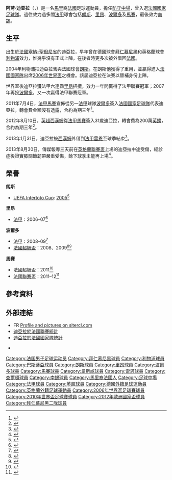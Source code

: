 {{noteTA
|G1=uefa
|G2=EPL
|G3=足球
|T=zh-cn:阿劳·迪亚拉;zh-hk:阿勞·迪亞拉;zh-tw:迪亞拉;
|1=zh-cn:阿劳·迪亚拉;zh-hk:阿勞·迪亞拉;zh-tw:迪亞拉; 
|2=zh-cn:迪亚拉;zh-hk:迪亞拉;zh-tw:迪亞拉; 
}}
{{Infobox football biography 2
| playername          = 阿劳·迪亚拉<br />''Alou Diarra''
| image               = [[File:AlouDiarra.JPG|240px]]
| caption             = 
| fullname            = Alou Diarra
| dateofbirth         = {{birth date and age|mf=yes|1981|7|15}}
| cityofbirth         = [[塞納-聖但尼省|塞納-聖但尼省]][[維勒班特|維勒班特]]
| countryofbirth      = [[法國|法國]]
| height              = {{height|m=1.90}}
| position            = [[防守中場|防守中場]]
| currentclub         = 
| clubnumber          = 
| youthyears1         = 1987-93 
| youthclubs1         = 奧奈叢林
| youthyears2         = 1993-97
| youthclubs2         = 維勒班特
| youthyears3         = 1997-99
| youthclubs3         = {{tsl|en|CS Louhans-Cuiseaux||洛汉思}}
| years1              = 1999−00
| clubs1              = {{tsl|en|CS Louhans-Cuiseaux||洛汉思}}
| caps1               = 3
| goals1              = 0
| years2              = 2000−02
| clubs2              = [[拜仁慕尼黑|拜仁慕尼黑二隊]]
| caps2               = 41
| goals2              = 5
| years3              = 2000−02
| clubs3              = [[拜仁慕尼黑|拜仁慕尼黑]]
| caps3               = 0
| goals3              = 0
| years4              = 2002−05
| clubs4              = [[利物浦足球俱樂部|利物浦]]
| caps4               = 0
| goals4              = 0
| years5              = 2002−03
| clubs5              = → [[勒哈費爾足球俱樂部|勒哈費爾]] (借用)
| caps5               = 25
| goals5              = 0
| years6              = 2003−04
| clubs6              = → [[巴斯蒂亚运动俱乐部|巴斯蒂亞]] (借用)
| caps6               = 35
| goals6              = 4
| years7              = 2004−05
| clubs7              = → [[朗斯足球俱樂部|朗斯]] (借用)
| caps7               = 34
| goals7              = 2
| years8              = 2005−06
| clubs8              = [[朗斯足球俱樂部|朗斯]]
| caps8               = 32
| goals8              = 2
| years9              = 2006−07
| clubs9              = [[里昂足球俱樂部|里昂]]
| caps9               = 15
| goals9              = 1
| years10              = 2007−11
| clubs10              = [[波爾多足球俱樂部|波爾多]]
| caps10               = 133
| goals10              = 11
| years11             = 2011−12
| clubs11             = [[馬賽足球俱樂部|馬賽]]
| caps11              = 34
| goals11             = 2
| years12             = 2012−14
| clubs12             = [[西漢姆聯足球俱樂部|西漢姆]]
| caps12              = 6
| goals12             = 0
| years13             = 2013
| clubs13             = → [[雷恩足球俱樂部|雷恩]] (借用)
| caps13              = 12
| goals13             = 0
| years14             = 2015-16
| clubs14             = [[查爾頓足球俱樂部|查爾頓]]
| caps14              = 44
| goals14             = 1
| years15             = 2016-17
| clubs15             = [[南錫體育會|南錫]]
| caps15              = 18
| goals15             = 2
| totalcaps           = 
| totalgoals          = 
| nationalyears1      = 2001−02
| nationalteam1       = [[法國國家足球隊|法國U20]]
| nationalcaps1       = 5
| nationalgoals1      = 0
| nationalyears2      = 2002−04
| nationalteam2       = [[法國國家足球隊|法國U21]]
| nationalcaps2       = 14
| nationalgoals2      = 1
| nationalyears3      = 2004−12
| nationalteam3       = [[法國國家足球隊|法國]]
| nationalcaps3       = 44
| nationalgoals3      = 0
| medaltemplates      = 
| club-update         = 2017年6月3日
| nationalteam-update = 2013年11月3日
}}
{{中文譯名
| english    = Alou '''Diarra'''
| putonghua  = 迪亚拉
| taiwan     = 迪亞拉
| cantonese  = A·迪亞拉<br />迪亞拉<small>（香港所有文字媒體、賽馬會）</small>
|}}
'''阿劳·迪亚拉'''（{{lang-fr|'''Alou Diarra'''}}，{{bd|1981年|7月15日|catidx=Diarra, Alou}}）是一名[[馬里|馬里]]裔[[法國|法國]]足球運動員，擔任[[防守中場|防守中場]]，曾入選[[法國國家足球隊|法國國家足球隊]]。過往效力過多間[[法甲|法甲]]球會包括[[朗斯足球俱樂部|朗斯]]、[[里昂足球俱樂部|里昂]]、[[波爾多足球俱樂部|波爾多]]及[[馬賽足球俱樂部|馬賽]]，最後效力[[南錫體育會|南錫]]。

== 生平 ==
出生於[[法國|法國]][[塞納-聖但尼省|塞納-聖但尼省]]的迪亞拉，早年曾在德國球會[[拜仁慕尼黑|拜仁慕尼黑]]和英格蘭球會[[利物浦足球俱樂部|利物浦]]效力，惟幾乎沒有正式上陣，在後者時更多次被外借回[[法國|法國]]。

2004年利物浦把迪亞拉售與法國球會[[朗斯|朗斯]]。在朗斯他獲得了重用，並贏得進入[[法國國家足球隊|法國國家隊]]出席[[2006年世界盃|2006年世界盃]]之機會。該屆迪亞拉在決賽以替補身份上陣。

世界盃後迪亞拉獲法甲六連霸[[里昂足球俱樂部|里昂]]招攬，效力一年間贏得了法甲聯賽冠軍；2007年再投[[波爾多足球俱樂部|波爾多]]，又一次贏得法甲聯賽冠軍。

2011年7月4日，[[法甲|法甲]][[馬賽足球俱樂部|馬賽]]宣佈從另一[[法甲|法甲]]球隊[[波爾多足球俱樂部|波爾多]]簽入[[法國國家足球隊|法國國家足球隊]]代表迪亞拉，轉會費金額沒有透露，合約為期三年<ref>{{cite news |language=en |url=http://www.goal.com/en/news/11/transfer-zone/2011/07/04/2560183/official-alou-diarra-joins-olympique-marseille-from-bordeaux |title=Official: Alou Diarra joins Olympique Marseille from Bordeaux |publisher=''Goal.com'' |date=2011-07-04 |accessdate=2013-11-03 |archive-date=2019-10-22 |archive-url=https://web.archive.org/web/20191022183845/https://www.goal.com/en/news/11/transfer-zone/2011/07/04/2560183/official-alou-diarra-joins-olympique-marseille-from-bordeaux |dead-url=no }}</ref>。

2012年8月10日，[[英超|英超]][[西漢姆聯足球俱樂部|西漢姆]]從[[法甲|法甲]][[馬賽足球俱樂部|馬賽]]簽入31歲迪亞拉，轉會費為200萬[[英鎊|英鎊]]，合約為期三年<ref>{{cite news |language=en |url=http://www.bbc.co.uk/sport/0/football/19211294 |title=West Ham sign Alou Diarra for £2m from Marseille |publisher=''[[BBC_Sport|BBC Sport]]'' |date=2012-08-10 |accessdate=2013-11-03 |archive-date=2012-11-13 |archive-url=https://web.archive.org/web/20121113222105/http://www.bbc.co.uk/sport/0/football/19211294 |dead-url=no }}</ref>。

2013年1月31日，迪亞拉被[[西漢姆聯足球俱樂部|西漢姆]]外借到[[法甲|法甲]][[雷恩足球俱樂部|雷恩]]至球季結朿<ref>{{cite news |language=en |url=http://www.bbc.co.uk/sport/0/football/21287595 |title=West Ham's Alou Diarra joins Rennes on loan for rest of season |publisher=''[[BBC_Sport|BBC Sport]]'' |date=2013-01-31 |accessdate=2013-11-03 |archive-date=2016-01-14 |archive-url=https://web.archive.org/web/20160114080421/http://www.bbc.co.uk/sport/0/football/21287595 |dead-url=no }}</ref>。

2013年8月30日，傳媒報導三天前在[[英格蘭聯賽盃|英格蘭聯賽盃]]上場的迪亞拉中途受傷，經診症後證實膝關節韌帶嚴重受傷，餘下球季未能再上場<ref>{{cite news |language=en |url=http://www.bbc.co.uk/sport/0/football/23899993 |title=Alou Diarra: West Ham midfielder likely to miss the rest of the season |publisher=''[[BBC_Sport|BBC Sport]]'' |date=2013-08-30 |accessdate=2013-11-03 |archive-date=2015-03-10 |archive-url=https://web.archive.org/web/20150310070508/http://www.bbc.co.uk/sport/0/football/23899993 |dead-url=no }}</ref>。

==榮譽==
'''朗斯'''
*[[UEFA_Intertoto_Cup|UEFA Intertoto Cup]]: [[2005_UEFA_Intertoto_Cup|2005]]<ref>{{Cite web |url=http://www.uefa.com/competitions/IntertotoCup/FixturesResults/Round=2188/Match=81579/Report=LU.html |title=Lens 3-1 Cluj (Aggregate: 4 – 2)|publisher=uefa.com |archive-url=https://web.archive.org/web/20070614205426/http://www.uefa.com/competitions/IntertotoCup/FixturesResults/Round=2188/Match=81579/Report=LU.html|access-date=14 June 2020|archive-date=14 June 2007}}</ref>

'''里昂'''
*[[法甲|法甲]]：2006–07<ref>{{cite news
|url=https://www.bdfutbol.com/en/t/t2006-074017.html
|title=Olympique Lyonnais 2006–07
|publisher=bdfutbol.com
|access-date=11 October 2020
|archive-date=2022-02-19
|archive-url=https://web.archive.org/web/20220219030840/https://www.bdfutbol.com/en/t/t2006-074017.html
|dead-url=no
}}</ref>

'''波爾多'''
*[[法甲|法甲]]：2008–09<ref>{{cite news |url=https://www.bdfutbol.com/en//t/t2008-094012.html |title=Girondins de Bordeaux 2008-09 |publisher=bdfutbol.com |access-date=28 February 2021 |archive-date=2022-02-19 |archive-url=https://web.archive.org/web/20220219031026/https://www.bdfutbol.com/en//t/t2008-094012.html |dead-url=no }}</ref>
*[[法國超級盃|法國超級盃]]：2008、2009<ref>{{cite web |url=https://rmcsport.bfmtv.com/football/bordeaux-lyon-les-compos_AN-200808020012.html |title=BORDEAUX – LYON : LES COMPOS |publisher=rmcsport.bfmtv.com |access-date=1 March 2021 |archive-date=2022-02-19 |archive-url=https://web.archive.org/web/20220219030846/https://rmcsport.bfmtv.com/football/bordeaux-lyon-les-compos_AN-200808020012.html |dead-url=no }}</ref><ref>{{cite web |url=https://www.goal.com/fr/news/1729/france/2009/07/25/1403535/troph%C3%A9e-des-champions-bordeaux-guingamp-les-compos |title=Trophée des champions - Bordeaux-Guingamp, les compos |publisher=goal.com |access-date=1 March 2021 |archive-date=2022-02-19 |archive-url=https://web.archive.org/web/20220219095407/https://www.goal.com/fr/news/1729/france/2009/07/25/1403535/troph%C3%A9e-des-champions-bordeaux-guingamp-les-compos |dead-url=no }}</ref>

'''馬賽'''
*法國超級盃：2011<ref>{{cite web |url=https://www.lequipe.fr/Football/match-direct/trophee-des-champions/2011/lille-om-live/219943 |title=Résultat et résumé Lille - Marseille, Trophée des Champions, Trophée des Champions, Mercredi 27 Juillet 2011 |publisher=lequipe.fr |access-date=28 February 2021 |archive-date=2022-02-19 |archive-url=https://web.archive.org/web/20220219030845/https://www.lequipe.fr/Football/match-direct/trophee-des-champions/2011/lille-om-live/219943 |dead-url=no }}</ref>
*[[法國聯賽盃|法國聯賽盃]]：2011–12<ref>{{cite web|url=https://www.goal.com/fr/news/1728/coupe-de-la-ligue/2012/04/13/3034674/cdl-lyon-marseille-les-cl%C3%A9s-du-match|title=CdL - Lyon - Marseille, les clés du match|publisher=goal.com|access-date=1 March 2021|archive-date=2022-02-19|archive-url=https://web.archive.org/web/20220219042627/https://www.goal.com/fr/news/1728/coupe-de-la-ligue/2012/04/13/3034674/cdl-lyon-marseille-les-cl%C3%A9s-du-match|dead-url=no}}</ref>

==參考資料==
{{reflist}}

== 外部連結 ==
* FR [http://www.sitercl.com/Fichejo/D/diarraal.htm Profile and pictures on sitercl.com] {{Wayback|url=http://www.sitercl.com/Fichejo/D/diarraal.htm |date=20191018112513 }}
* [http://www.lfp.fr/joueur/diarra-alou 迪亞拉於法國聯賽統計] {{Wayback|url=http://www.lfp.fr/joueur/diarra-alou |date=20191015113730 }} {{fr}}
* [http://www.fff.fr/equipes-de-france/tous-les-joueurs/fiche-joueur/328-alou-diarra 迪亞拉於法國國家隊統計] {{Wayback|url=http://www.fff.fr/equipes-de-france/tous-les-joueurs/fiche-joueur/328-alou-diarra |date=20191008210634 }} {{fr}}
* {{soccerbase|id=26485}} {{en}}


{{2006年世界盃足球賽法國參賽名單}}
{{2010年世界杯足球赛法国参赛名单}}
{{2012年欧洲足球锦标赛法国参赛名单}}

{{DEFAULTSORT:Diarra, Alou}}

[[Category:法国男子足球运动员|Category:法国男子足球运动员]]
[[Category:拜仁慕尼黑球員|Category:拜仁慕尼黑球員]]
[[Category:利物浦球員|Category:利物浦球員]]
[[Category:巴斯蒂亞球員|Category:巴斯蒂亞球員]]
[[Category:朗斯球員|Category:朗斯球員]]
[[Category:里昂球員|Category:里昂球員]]
[[Category:波爾多球員|Category:波爾多球員]]
[[Category:馬賽球員|Category:馬賽球員]]
[[Category:韋斯咸球員|Category:韋斯咸球員]]
[[Category:雷恩球員|Category:雷恩球員]]
[[Category:查爾頓球員|Category:查爾頓球員]]
[[Category:南錫球員|Category:南錫球員]]
[[Category:馬里裔法國人|Category:馬里裔法國人]]
[[Category:足球中場|Category:足球中場]]
[[Category:法甲球員|Category:法甲球員]]
[[Category:英超球員|Category:英超球員]]
[[Category:德國外籍足球運動員|Category:德國外籍足球運動員]]
[[Category:英格蘭外籍足球運動員|Category:英格蘭外籍足球運動員]]
[[Category:2006年世界盃足球賽球員|Category:2006年世界盃足球賽球員]]
[[Category:2010年世界盃足球賽球員|Category:2010年世界盃足球賽球員]]
[[Category:2012年歐洲國家盃球員|Category:2012年歐洲國家盃球員]]
[[Category:拜仁慕尼黑二隊球員|Category:拜仁慕尼黑二隊球員]]